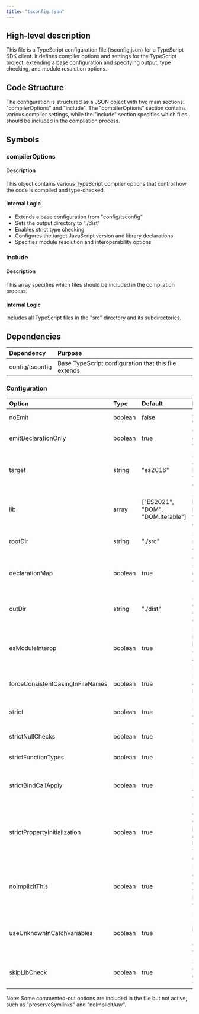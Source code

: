 ```yaml
---
title: "tsconfig.json"
---
```


## High-level description
This file is a TypeScript configuration file (tsconfig.json) for a TypeScript SDK client. It defines compiler options and settings for the TypeScript project, extending a base configuration and specifying output, type checking, and module resolution options.

## Code Structure
The configuration is structured as a JSON object with two main sections: "compilerOptions" and "include". The "compilerOptions" section contains various compiler settings, while the "include" section specifies which files should be included in the compilation process.

## Symbols

### compilerOptions
#### Description
This object contains various TypeScript compiler options that control how the code is compiled and type-checked.

#### Internal Logic
- Extends a base configuration from "config/tsconfig"
- Sets the output directory to "./dist"
- Enables strict type checking
- Configures the target JavaScript version and library declarations
- Specifies module resolution and interoperability options

### include
#### Description
This array specifies which files should be included in the compilation process.

#### Internal Logic
Includes all TypeScript files in the "src" directory and its subdirectories.

## Dependencies
| Dependency | Purpose |
|:-----------|:--------|
| config/tsconfig | Base TypeScript configuration that this file extends |

### Configuration
| Option | Type | Default | Description |
|:-------|:-----|:--------|:------------|
| noEmit | boolean | false | Allows emitting files |
| emitDeclarationOnly | boolean | true | Only emits declaration files (.d.ts) |
| target | string | "es2016" | Sets the JavaScript language version for emitted code |
| lib | array | ["ES2021", "DOM", "DOM.Iterable"] | Specifies library files to be included in the compilation |
| rootDir | string | "./src" | Specifies the root directory of input files |
| declarationMap | boolean | true | Generates a sourcemap for each corresponding '.d.ts' file |
| outDir | string | "./dist" | Specifies the output directory for compiled files |
| esModuleInterop | boolean | true | Enables interoperability between CommonJS and ES Modules |
| forceConsistentCasingInFileNames | boolean | true | Ensures correct casing in imports |
| strict | boolean | true | Enables all strict type-checking options |
| strictNullChecks | boolean | true | Enables strict null checks |
| strictFunctionTypes | boolean | true | Enables strict checking of function types |
| strictBindCallApply | boolean | true | Enables strict 'bind', 'call', and 'apply' checks |
| strictPropertyInitialization | boolean | true | Enables checking for class properties that are declared but not set in the constructor |
| noImplicitThis | boolean | true | Raises error on 'this' expressions with an implied 'any' type |
| useUnknownInCatchVariables | boolean | true | Uses 'unknown' instead of 'any' for catch clause variables |
| skipLibCheck | boolean | true | Skips type checking of declaration files |

Note: Some commented-out options are included in the file but not active, such as "preserveSymlinks" and "noImplicitAny".